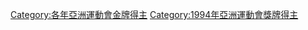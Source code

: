 {{Catnav|頁面分類|...|1994年體育|1994年亞洲運動會|1994年亞洲運動會運動員}}
{{Catnav|頁面分類|...|亚洲运动会|亞洲運動會選手|1994年亞洲運動會運動員}}
{{Catnav|頁面分類|...|亞洲體育|亚洲运动会|亞洲運動會獎牌得主}}
{{Catnav|頁面分類|...|亚洲运动会|1994年亞洲運動會|1994年亞洲運動會運動員}}

[[Category:各年亞洲運動會金牌得主|Category:各年亞洲運動會金牌得主]]
[[Category:1994年亞洲運動會獎牌得主|Category:1994年亞洲運動會獎牌得主]]